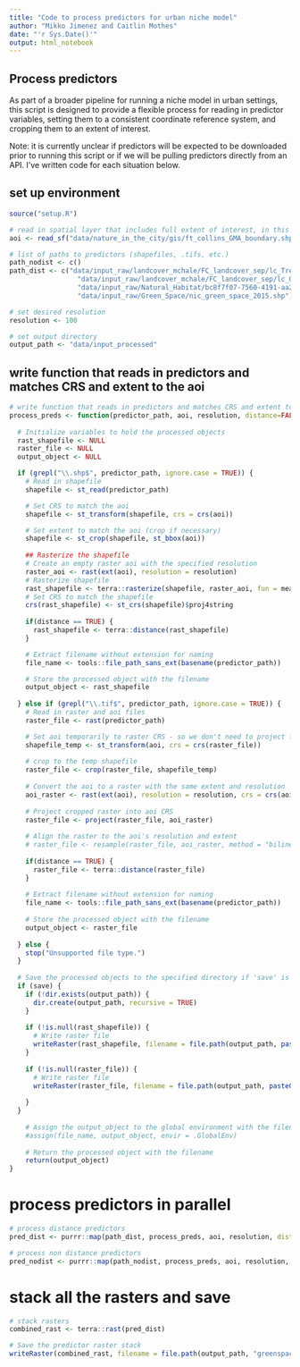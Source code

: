 ```yaml
---
title: "Code to process predictors for urban niche model"
author: "Mikko Jimenez and Caitlin Mothes"
date: "'r Sys.Date()'"
output: html_notebook
---
```


## Process predictors

As part of a broader pipeline for running a niche model in urban settings, this script is designed to provide a flexible process for reading in predictor variables, setting them to a consistent coordinate reference system, and cropping them to an extent of interest. 

Note: it is currently unclear if predictors will be expected to be downloaded prior to running this script or if we will be pulling predictors directly from an API. I've written code for each situation below. 

## set up environment
```r
source("setup.R") 

# read in spatial layer that includes full extent of interest, in this case a boundary .shp
aoi <- read_sf("data/nature_in_the_city/gis/ft_collins_GMA_boundary.shp")

# list of paths to predictors (shapefiles, .tifs, etc.)
path_nodist <- c()
path_dist <- c("data/input_raw/landcover_mchale/FC_landcover_sep/lc_TreeCanopy.tif",
                 "data/input_raw/landcover_mchale/FC_landcover_sep/lc_Grass_Shrubs.tif",
                 "data/input_raw/Natural_Habitat/bc8f7f07-7560-4191-aa2e-8f274a1c29e7202046-1-133oxp5.v8wfi.shp",
                 "data/input_raw/Green_Space/nic_green_space_2015.shp")

# set desired resolution
resolution <- 100

# set output directory
output_path <- "data/input_processed"
```

## write function that reads in predictors and matches CRS and extent to the aoi
```r
# write function that reads in predictors and matches CRS and extent to the aoi
process_preds <- function(predictor_path, aoi, resolution, distance=FALSE, save, output_path) {
  
  # Initialize variables to hold the processed objects
  rast_shapefile <- NULL
  raster_file <- NULL
  output_object <- NULL

  if (grepl("\\.shp$", predictor_path, ignore.case = TRUE)) {
    # Read in shapefile
    shapefile <- st_read(predictor_path)

    # Set CRS to match the aoi
    shapefile <- st_transform(shapefile, crs = crs(aoi))

    # Set extent to match the aoi (crop if necessary)
    shapefile <- st_crop(shapefile, st_bbox(aoi))
    
    ## Rasterize the shapefile
    # Create an empty raster aoi with the specified resolution
    raster_aoi <- rast(ext(aoi), resolution = resolution)
    # Rasterize shapefile 
    rast_shapefile <- terra::rasterize(shapefile, raster_aoi, fun = mean)
    # Set CRS to match the shapefile
    crs(rast_shapefile) <- st_crs(shapefile)$proj4string
    
    if(distance == TRUE) {
      rast_shapefile <- terra::distance(rast_shapefile)
    }

    # Extract filename without extension for naming 
    file_name <- tools::file_path_sans_ext(basename(predictor_path))

    # Store the processed object with the filename
    output_object <- rast_shapefile
    
  } else if (grepl("\\.tif$", predictor_path, ignore.case = TRUE)) {
    # Read in raster and aoi files
    raster_file <- rast(predictor_path)

    # Set aoi temporarily to raster CRS - so we don't need to project full, large rasters
    shapefile_temp <- st_transform(aoi, crs = crs(raster_file))
    
    # crop to the temp shapefile
    raster_file <- crop(raster_file, shapefile_temp)
    
    # Convert the aoi to a raster with the same extent and resolution
    aoi_raster <- rast(ext(aoi), resolution = resolution, crs = crs(aoi))
  
    # Project cropped raster into aoi CRS
    raster_file <- project(raster_file, aoi_raster)
    
    # Align the raster to the aoi's resolution and extent
    # raster_file <- resample(raster_file, aoi_raster, method = "bilinear")
    
    if(distance == TRUE) {
      raster_file <- terra::distance(raster_file)
    }
    
    # Extract filename without extension for naming
    file_name <- tools::file_path_sans_ext(basename(predictor_path))
    
    # Store the processed object with the filename
    output_object <- raster_file
    
  } else {
    stop("Unsupported file type.")
  }
  
  # Save the processed objects to the specified directory if 'save' is TRUE
  if (save) {
    if (!dir.exists(output_path)) {
      dir.create(output_path, recursive = TRUE)
    }
    
    if (!is.null(rast_shapefile)) {
      # Write raster file
      writeRaster(rast_shapefile, filename = file.path(output_path, paste0(file_name, ".tif")), overwrite = TRUE)
    }
    
    if (!is.null(raster_file)) {
      # Write raster file
      writeRaster(raster_file, filename = file.path(output_path, paste0(file_name, ".tif")), overwrite = TRUE)
    
    }
  }
  
    # Assign the output_object to the global environment with the filename as the variable name
    #assign(file_name, output_object, envir = .GlobalEnv)
    
    # Return the processed object with the filename
    return(output_object)
} 
```

# process predictors in parallel 
```r
# process distance predictors
pred_dist <- purrr::map(path_dist, process_preds, aoi, resolution, distance=TRUE, save=FALSE, output_path) %>% set_names(tools::file_path_sans_ext(basename(path_dist)))

# process non distance predictors
pred_nodist <- purrr::map(path_nodist, process_preds, aoi, resolution, distance=FALSE, save=FALSE, output_path) %>% set_names(tools::file_path_sans_ext(basename(path_nodist)))
```
# stack all the rasters and save
```r
# stack rasters
combined_rast <- terra::rast(pred_dist)

# Save the predictor raster stack
writeRaster(combined_rast, filename = file.path(output_path, "greenspace_stack_dist.tif"), overwrite = TRUE)
```



